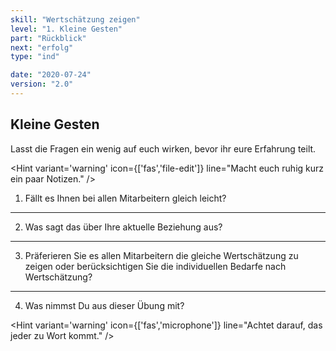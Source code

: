 ```yaml
---
skill: "Wertschätzung zeigen"
level: "1. Kleine Gesten"
part: "Rückblick"
next: "erfolg"
type: "ind"

date: "2020-07-24"
version: "2.0"
---
```


<Row className="tutsegment"> 
<Col>

## Kleine Gesten

Lasst die Fragen ein wenig auf euch wirken, bevor ihr eure Erfahrung teilt.

<Hint variant='warning' icon={['fas','file-edit']}
line="Macht euch ruhig kurz ein paar Notizen."
/>

1. Fällt es Ihnen bei allen Mitarbeitern gleich leicht? 

---

2. Was sagt das über Ihre aktuelle Beziehung aus?

---

3. Präferieren Sie es allen Mitarbeitern die gleiche Wertschätzung zu zeigen oder berücksichtigen Sie die individuellen Bedarfe nach Wertschätzung?

---

4. Was nimmst Du aus dieser Übung mit?

<Hint variant='warning' icon={['fas','microphone']}
line="Achtet darauf, das jeder zu Wort kommt."
/>

</Col>
</Row>


